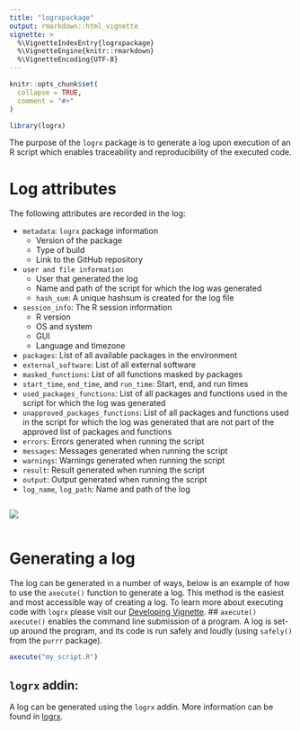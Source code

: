 ```yaml
---
title: "logrxpackage"
output: rmarkdown::html_vignette
vignette: >
  %\VignetteIndexEntry{logrxpackage}
  %\VignetteEngine{knitr::rmarkdown}
  %\VignetteEncoding{UTF-8}
---
```


```r
knitr::opts_chunk$set(
  collapse = TRUE,
  comment = "#>"
)
```

```r
library(logrx)
```

The purpose of the `logrx` package is to generate a log upon execution of 
an R script which enables traceability and reproducibility of the executed code. 


# Log attributes
The following attributes are recorded in the log:

* `metadata`: `logrx` package information
   + Version of the package
   + Type of build
   + Link to the GitHub repository
* `user and file information`
   + User that generated the log
   + Name and path of the script for which the log was generated
   + `hash_sum`: A unique hashsum is created for the log file
* `session_info`: The R session information
   + R version
   + OS and system
   + GUI
   + Language and timezone
* `packages`: List of all available packages in the environment
* `external_software`: List of all external software
* `masked_functions`: List of all functions masked by packages
* `start_time`, `end_time`, and `run_time`: Start, end, and run times
* `used_packages_functions`: List of all packages and functions used in the 
script for which the log was generated
* `unapproved_packages_functions`: List of all packages and functions used in 
the script for which the log was generated that are not part of the approved 
list of packages and functions
* `errors`: Errors generated when running the script
* `messages`: Messages generated when running the script
* `warnings`: Warnings generated when running the script
* `result`: Result generated when running the script
* `output`: Output generated when running the script
* `log_name`, `log_path`: Name and path of the log


<style>
  .scrolled {
    overflow-y: scroll !important;
    white-space: nowrap;
    max-height: 400px;
  }
</style>

<div class = "scrolled">
 <img src='`r here::here("man/figures/log.png")`'/>
</div>

# Generating a log
The log can be generated in a number of ways, below is an example of how to use the `axecute()` function to generate a log. This method is the easiest and most accessible way of creating a log.  To learn more about executing code with ```logrx``` please visit our [Developing Vignette](https://pharmaverse.github.io/logrx/articles/developing.html).
## `axecute()`
`axecute()` enables the command line submission of a program. A log is 
set-up around the program, and its code is run safely and loudly (using 
`safely()` from the `purrr` package).
```r
axecute("my_script.R")
```


## `logrx` addin:
A log can be generated using the ```logrx``` addin. More information can be found in [logrx](https://pharmaverse.github.io/logrx/index.html).

